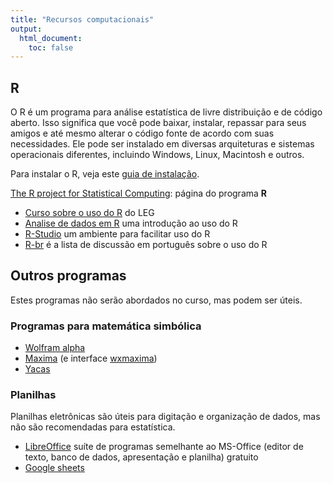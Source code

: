 ```yaml
---
title: "Recursos computacionais"
output:
  html_document:
    toc: false
---
```


## R

O R é um programa para análise estatística de livre distribuição e de
código aberto. Isso significa que você pode baixar, instalar, repassar
para seus amigos e até mesmo alterar o código fonte de acordo com suas
necessidades. Ele pode ser instalado em diversas arquiteturas e sistemas
operacionais diferentes, incluindo Windows, Linux, Macintosh e outros.

Para instalar o R, veja este [guia de instalação](R-instalacao.html).

[The R project for Statistical Computing](http://www.r-project.org):
página do programa **R**

- [Curso sobre o uso do R](http://www.leg.ufpr.br/doku.php/sofware:material-r) do LEG
- [Analise de dados em R](https://www.analisededados.org/r.html) uma introdução
  ao uso do R
- [R-Studio](http://www.rstudio.org) um ambiente para facilitar uso do R
- [R-br](https://listas.inf.ufpr.br/cgi-bin/mailman/listinfo/r-br) é a
  lista de discussão em português sobre o uso do R

## Outros programas

Estes programas não serão abordados no curso, mas podem ser úteis.

### Programas para matemática simbólica

- [Wolfram alpha](http://www.wolframalpha.com)
- [Maxima](http://maxima.sourceforge.net) (e interface
  [wxmaxima](http://andrejv.github.com/wxmaxima/))
- [Yacas](http://yacas.sourceforge.net)

### Planilhas

Planilhas eletrônicas são úteis para digitação e organização de dados,
mas não são recomendadas para estatística.

- [LibreOffice](https://pt-br.libreoffice.org) suíte de programas
  semelhante ao MS-Office (editor de texto, banco de dados, apresentação
  e planilha) gratuito
- [Google sheets](https://www.google.com/sheets/about)

<!-- links -->

[C3SL]: http://www.c3sl.ufpr.br/
